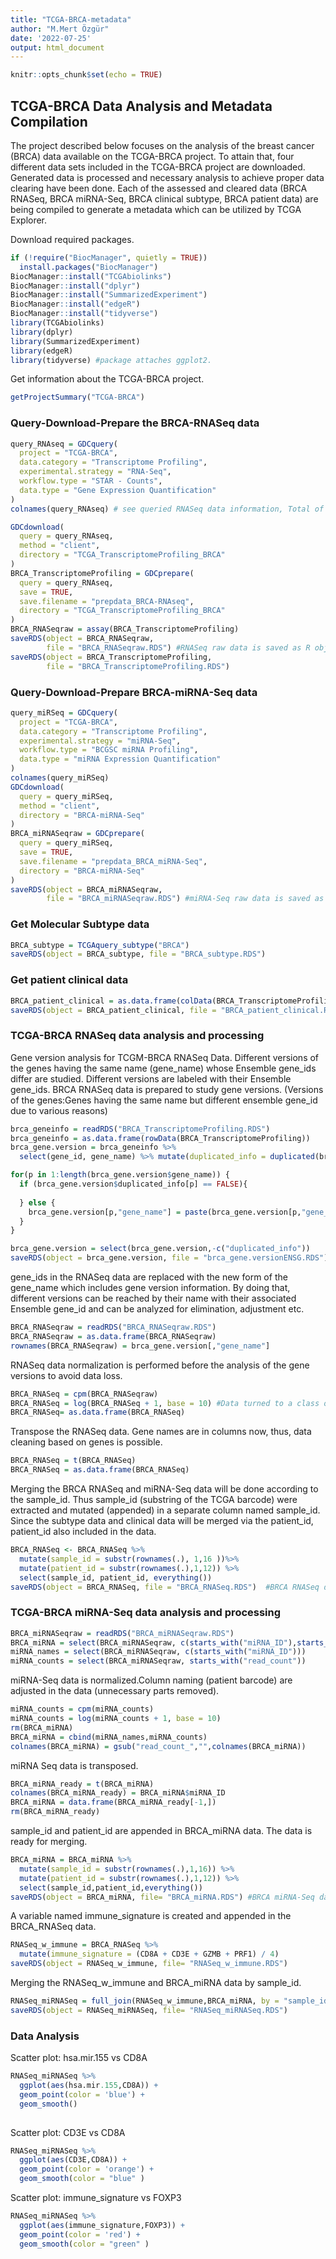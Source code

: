 ```yaml
---
title: "TCGA-BRCA-metadata"
author: "M.Mert Özgür"
date: '2022-07-25'
output: html_document
---
```


```r
knitr::opts_chunk$set(echo = TRUE)
```

## TCGA-BRCA Data Analysis and Metadata Compilation

The project described below focuses on the analysis of the breast cancer (BRCA) data available on the TCGA-BRCA project. To attain that, four different data sets included in the TCGA-BRCA project are downloaded. Generated data is processed and necessary analysis to achieve proper data clearing have been done. Each of the assessed and cleared data (BRCA RNASeq, BRCA miRNA-Seq, BRCA clinical subtype, BRCA patient data) are being compiled to generate a metadata  which can be utilized by TCGA Explorer.

Download required packages.
```r
if (!require("BiocManager", quietly = TRUE))
  install.packages("BiocManager")
BiocManager::install("TCGAbiolinks")
BiocManager::install("dplyr")
BiocManager::install("SummarizedExperiment")
BiocManager::install("edgeR")
BiocManager::install("tidyverse")
library(TCGAbiolinks)
library(dplyr)
library(SummarizedExperiment)
library(edgeR)
library(tidyverse) #package attaches ggplot2.
```

Get information about the TCGA-BRCA project.
```r
getProjectSummary("TCGA-BRCA")
```

### Query-Download-Prepare the BRCA-RNASeq data
```r
query_RNAseq = GDCquery(
  project = "TCGA-BRCA",
  data.category = "Transcriptome Profiling",
  experimental.strategy = "RNA-Seq",
  workflow.type = "STAR - Counts",
  data.type = "Gene Expression Quantification"
)
colnames(query_RNAseq) # see queried RNASeq data information, Total of 12 column. 

GDCdownload(
  query = query_RNAseq,
  method = "client",
  directory = "TCGA_TranscriptomeProfiling_BRCA"
)
BRCA_TranscriptomeProfiling = GDCprepare(
  query = query_RNAseq,
  save = TRUE,
  save.filename = "prepdata_BRCA-RNAseq",
  directory = "TCGA_TranscriptomeProfiling_BRCA"
)
BRCA_RNASeqraw = assay(BRCA_TranscriptomeProfiling)
saveRDS(object = BRCA_RNASeqraw,
        file = "BRCA_RNASeqraw.RDS") #RNASeq raw data is saved as R object.
saveRDS(object = BRCA_TranscriptomeProfiling,
        file = "BRCA_TranscriptomeProfiling.RDS")
```

### Query-Download-Prepare BRCA-miRNA-Seq data
```r
query_miRSeq = GDCquery(
  project = "TCGA-BRCA",
  data.category = "Transcriptome Profiling",
  experimental.strategy = "miRNA-Seq",
  workflow.type = "BCGSC miRNA Profiling",
  data.type = "miRNA Expression Quantification"
)
colnames(query_miRSeq)
GDCdownload(
  query = query_miRSeq,
  method = "client",
  directory = "BRCA-miRNA-Seq"
)
BRCA_miRNASeqraw = GDCprepare(
  query = query_miRSeq,
  save = TRUE,
  save.filename = "prepdata_BRCA_miRNA-Seq",
  directory = "BRCA-miRNA-Seq"
)
saveRDS(object = BRCA_miRNASeqraw,
        file = "BRCA_miRNASeqraw.RDS") #miRNA-Seq raw data is saved as a R object. 

```

### Get Molecular Subtype data
```r
BRCA_subtype = TCGAquery_subtype("BRCA")
saveRDS(object = BRCA_subtype, file = "BRCA_subtype.RDS")
```

### Get patient clinical data
```r
BRCA_patient_clinical = as.data.frame(colData(BRCA_TranscriptomeProfiling))
saveRDS(object = BRCA_patient_clinical, file = "BRCA_patient_clinical.RDS")
```

### TCGA-BRCA RNASeq data analysis and processing
Gene version analysis for TCGM-BRCA RNASeq Data. Different versions of the genes having the same name (gene_name) whose Ensemble gene_ids differ are studied. Different versions are labeled with their Ensemble gene_ids. BRCA RNASeq data is prepared to study gene versions. (Versions of the genes:Genes having the same name but different ensemble gene_id due to various reasons)

```r
brca_geneinfo = readRDS("BRCA_TranscriptomeProfiling.RDS")
brca_geneinfo = as.data.frame(rowData(BRCA_TranscriptomeProfiling))
brca_gene.version = brca_geneinfo %>% 
  select(gene_id, gene_name) %>% mutate(duplicated_info = duplicated(brca_geneinfo$gene_name) | duplicated(brca_geneinfo$gene_name, fromLast= T)) 

for(p in 1:length(brca_gene.version$gene_name)) {
  if (brca_gene.version$duplicated_info[p] == FALSE){
    
  } else {
    brca_gene.version[p,"gene_name"] = paste(brca_gene.version[p,"gene_name"],brca_gene.version[p,"gene_id"] ,sep = "_")
  }
}

brca_gene.version = select(brca_gene.version,-c("duplicated_info"))
saveRDS(object = brca_gene.version, file = "brca_gene.versionENSG.RDS") #save gene version data frame as a R object. 
```

gene_ids in the RNASeq data are replaced with the new form of the gene_name which includes gene version information. By doing that, different versions can be reached by their name with their associated Ensemble gene_id and can be analyzed for elimination, adjustment etc.
```r
BRCA_RNASeqraw = readRDS("BRCA_RNASeqraw.RDS")
BRCA_RNASeqraw = as.data.frame(BRCA_RNASeqraw)
rownames(BRCA_RNASeqraw) = brca_gene.version[,"gene_name"] 
```

RNASeq data normalization is performed before the analysis of the gene versions to avoid data loss.
```r
BRCA_RNASeq = cpm(BRCA_RNASeqraw)
BRCA_RNASeq = log(BRCA_RNASeq + 1, base = 10) #Data turned to a class of matrix, convert it before go. 
BRCA_RNASeq= as.data.frame(BRCA_RNASeq)
```

Transpose the RNASeq data. Gene names are in columns now, thus, data cleaning based on genes is possible.
```r
BRCA_RNASeq = t(BRCA_RNASeq)  
BRCA_RNASeq = as.data.frame(BRCA_RNASeq) 
```

Merging the BRCA RNASeq and miRNA-Seq data will be done according to the sample_id. Thus sample_id (substring of the TCGA barcode) were extracted and mutated (appended) in a separate column named sample_id. Since the subtype data and clinical data will be merged via the patient_id, patient_id also included in the data.
```r
BRCA_RNASeq <- BRCA_RNASeq %>% 
  mutate(sample_id = substr(rownames(.), 1,16 ))%>%
  mutate(patient_id = substr(rownames(.),1,12)) %>%
  select(sample_id, patient_id, everything())
saveRDS(object = BRCA_RNASeq, file = "BRCA_RNASeq.RDS")  #BRCA RNASeq data which was prepared for cleaning process is ready. Data is saved.

```

### TCGA-BRCA miRNA-Seq data analysis and processing
```r
BRCA_miRNASeqraw = readRDS("BRCA_miRNASeqraw.RDS")
BRCA_miRNA = select(BRCA_miRNASeqraw, c(starts_with("miRNA_ID"),starts_with("read_count") ))
miRNA_names = select(BRCA_miRNASeqraw, c(starts_with("miRNA_ID")))
miRNA_counts = select(BRCA_miRNASeqraw, starts_with("read_count"))
```

miRNA-Seq data is normalized.Column naming (patient barcode) are adjusted in the data (unnecessary parts removed).
```r
miRNA_counts = cpm(miRNA_counts)
miRNA_counts = log(miRNA_counts + 1, base = 10)
rm(BRCA_miRNA)
BRCA_miRNA = cbind(miRNA_names,miRNA_counts)
colnames(BRCA_miRNA) = gsub("read_count_","",colnames(BRCA_miRNA))
```

miRNA Seq data is transposed.
```r
BRCA_miRNA_ready = t(BRCA_miRNA)
colnames(BRCA_miRNA_ready) = BRCA_miRNA$miRNA_ID
BRCA_miRNA = data.frame(BRCA_miRNA_ready[-1,])
rm(BRCA_miRNA_ready)
```

sample_id and patient_id are appended in BRCA_miRNA data. The data is ready for merging.
```r
BRCA_miRNA = BRCA_miRNA %>% 
  mutate(sample_id = substr(rownames(.),1,16)) %>% 
  mutate(patient_id = substr(rownames(.),1,12)) %>% 
  select(sample_id,patient_id,everything())
saveRDS(object = BRCA_miRNA, file= "BRCA_miRNA.RDS") #BRCA miRNA-Seq data which was prepared for cleaning process is ready. Data is saved.
```

A variable named immune_signature is created and appended in the BRCA_RNASeq data.
```r
RNASeq_w_immune = BRCA_RNASeq %>% 
  mutate(immune_signature = (CD8A + CD3E + GZMB + PRF1) / 4)
saveRDS(object = RNASeq_w_immune, file= "RNASeq_w_immune.RDS")
```

Merging the RNASeq_w_immune and BRCA_miRNA data by sample_id.
```r
RNASeq_miRNASeq = full_join(RNASeq_w_immune,BRCA_miRNA, by = "sample_id")
saveRDS(object = RNASeq_miRNASeq, file= "RNASeq_miRNASeq.RDS")
```

### Data Analysis
Scatter plot: hsa.mir.155 vs CD8A 
```r
RNASeq_miRNASeq %>% 
  ggplot(aes(hsa.mir.155,CD8A)) +
  geom_point(color = 'blue') +
  geom_smooth()
  
```
Scatter plot: CD3E vs CD8A 
```r
RNASeq_miRNASeq %>% 
  ggplot(aes(CD3E,CD8A)) +
  geom_point(color = 'orange') +
  geom_smooth(color = "blue" )

```
Scatter plot: immune_signature vs FOXP3
```r
RNASeq_miRNASeq %>% 
  ggplot(aes(immune_signature,FOXP3)) +
  geom_point(color = 'red') +
  geom_smooth(color = "green" )
```




